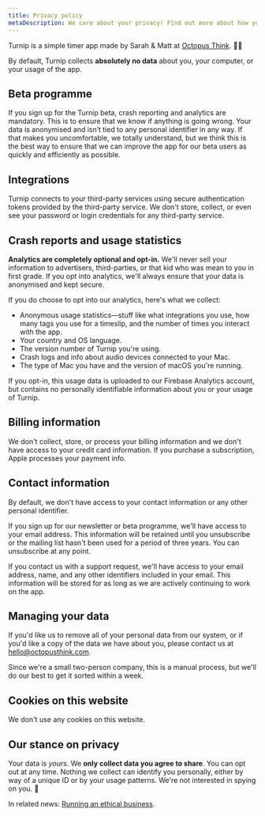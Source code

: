 ```yaml
---
title: Privacy policy
metaDescription: We care about your privacy! Find out more about how your data is used to make Turnip better.
---
```




<Panel>

Turnip is a simple timer app made by Sarah &amp; Matt at [Octopus Think](https://octopusthink.com/about). 🐙💡

By default, Turnip collects **absolutely no data** about you, your computer, or your usage of the app.

## Beta programme

If you sign up for the Turnip beta, crash reporting and analytics are mandatory. This is to ensure that we know if anything is going wrong. Your data is anonymised and isn’t tied to any personal identifier in any way. If that makes you uncomfortable, we totally understand, but we think this is the best way to ensure that we can improve the app for our beta users as quickly and efficiently as possible.

## Integrations

Turnip connects to your third-party services using secure authentication tokens provided by the third-party service. We don't store, collect, or even see your password or login credentials for any third-party service. 

## Crash reports and usage statistics

**Analytics are completely optional and opt-in.** We'll never sell your information to advertisers, third-parties, or that kid who was mean to you in first grade. If you opt into analytics, we'll always ensure that your data is anonymised and kept secure.

If you do choose to opt into our analytics, here's what we collect:
- Anonymous usage statistics—stuff like what integrations you use, how many tags you use for a timeslip, and the number of times you interact with the app.
- Your country and OS language.
- The version number of Turnip you're using.
- Crash logs and info about audio devices connected to your Mac.
- The type of Mac you have and the version of macOS you're running.

If you opt-in, this usage data is uploaded to our Firebase Analytics account, but contains no personally identifiable information about you or your usage of Turnip.

## Billing information

We don't collect, store, or process your billing information and we don't have access to your credit card information. If you purchase a subscription, Apple processes your payment info.

## Contact information

By default, we don't have access to your contact information or any other personal identifier. 

If you sign up for our newsletter or beta programme, we'll have access to your email address. This information will be retained until you unsubscribe or the mailing list hasn't been used for a period of three years. You can unsubscribe at any point.

If you contact us with a support request, we'll have access to your email address, name, and any other identifiers included in your email. This information will be stored for as long as we are actively continuing to work on the app. 

## Managing your data

If you'd like us to remove all of your personal data from our system, or if you'd like a copy of the data we have about you, please contact us at hello@octopusthink.com. 

Since we're a small two-person company, this is a manual process, but we'll do our best to get it sorted within a week. 

## Cookies on this website

We don't use any cookies on this website.

## Our stance on privacy

Your data is _yours_. We **only collect data you agree to share**. You can opt out at any time. Nothing we collect can identify you personally, either by way of a unique ID or by your usage patterns. We're not interested in spying on you. 🙈

In related news: [Running an ethical business](https://octopusthink.com/blog/2019-11-22-ethics-at-the-heart-of-business).

</Panel>
